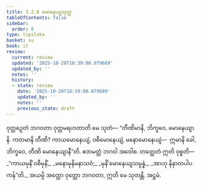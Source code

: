 ```yaml
---
title: 3.2.8 မောနေယျသုတ္တ
tableOfContents: false
sidebar:
  order: 8
type: tipitaka
basket: su
book: it
review:
  current: review
  updated: '2025-10-20T18:39:00.879689'
  updated_by: ''
  notes: ''
  history:
  - state: review
    date: '2025-10-20T18:39:00.879689'
    updated_by: ''
    notes: ''
    previous_state: draft
---
```



<DynamicBreadcrumb />


<ReviewStatus review={frontmatter.review} showDetails={true} />

<HypothesisAnnotation frontmatter={frontmatter} />

<Division number="67" book="it" e="ch" v="18" p="234">

<Paragraph number="430" book="it">
ဝုတ္တဉှေတံ ဘဂဝတာ ဝုတ္တမရဟတာတိ မေ သုတံ—
</Paragraph>

<Paragraph number="431" book="it">
“တီဏိမာနိ, ဘိက္ခဝေ, မောနေယျာနိ. ကတမာနိ တီဏိ? ကာယမောနေယျံ, ဝစီမောနေယျံ, မနောမောနေယျံ—  ဣမာနိ ခေါ, ဘိက္ခဝေ, တီဏိ မောနေယျာနီ”တိ. ဧတမတ္ထံ ဘဂဝါ အဝေါစ. တတ္ထေတံ ဣတိ ဝုစ္စတိ—
</Paragraph>

<Paragraph number="432" type="verses" book="it">
_“ကာယမုနိံ ဝစီမုနိံ,_  
_မနောမုနိမနာသဝံ;_  
_မုနိံ မောနေယျသမ္ပန္နံ,_  
_အာဟု နိနှာတပါပကန်”တိ._  

</Paragraph>

<Paragraph number="433" book="it">
အယမ္ပိ အတ္ထော ဝုတ္တော ဘဂဝတာ, ဣတိ မေ သုတန္တိ.

</Paragraph>
</Division>

<Paragraph number="434" type="center" book="it">
အဋ္ဌမံ.
</Paragraph>